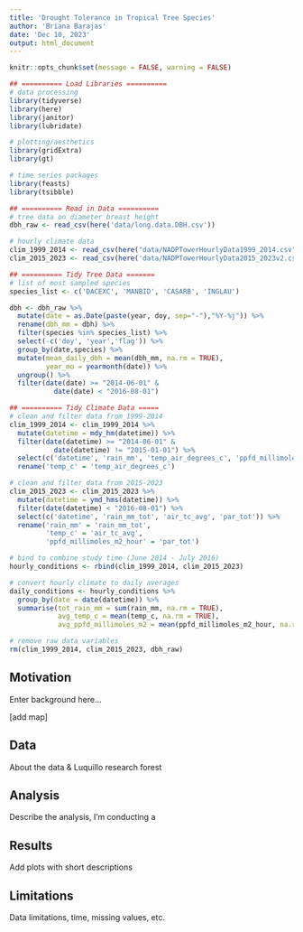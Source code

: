 ```yaml
---
title: 'Drought Tolerance in Tropical Tree Species'
author: 'Briana Barajas'
date: 'Dec 10, 2023'
output: html_document
---
```


```r
knitr::opts_chunk$set(message = FALSE, warning = FALSE)
```

```r
## ========== Load Libraries ==========
# data processing
library(tidyverse)
library(here)
library(janitor)
library(lubridate)

# plotting/aesthetics
library(gridExtra)
library(gt)

# time series packages
library(feasts)
library(tsibble)
```

```r
## ========== Read in Data ==========
# tree data on diameter breast height
dbh_raw <- read_csv(here('data/long.data.DBH.csv'))

# hourly climate data
clim_1999_2014 <- read_csv(here("data/NADPTowerHourlyData1999_2014.csv")) %>% clean_names()
clim_2015_2023 <- read_csv(here('data/NADPTowerHourlyData2015_2023v2.csv')) %>% clean_names()
```

```r
## ========== Tidy Tree Data =======
# list of most sampled species
species_list <- c('DACEXC', 'MANBID', 'CASARB', 'INGLAU')

dbh <- dbh_raw %>% 
  mutate(date = as.Date(paste(year, doy, sep="-"),"%Y-%j")) %>% 
  rename(dbh_mm = dbh) %>% 
  filter(species %in% species_list) %>% 
  select(-c('doy', 'year','flag')) %>% 
  group_by(date,species) %>% 
  mutate(mean_daily_dbh = mean(dbh_mm, na.rm = TRUE),
         year_mo = yearmonth(date)) %>% 
  ungroup() %>% 
  filter(date(date) >= "2014-06-01" &
           date(date) < "2016-08-01")

```

```r
## ========== Tidy Climate Data =====
# clean and filter data from 1999-2014
clim_1999_2014 <- clim_1999_2014 %>% 
  mutate(datetime = mdy_hm(datetime)) %>% 
  filter(date(datetime) >= "2014-06-01" &
           date(datetime) != "2015-01-01") %>% 
  select(c('datetime', 'rain_mm', 'temp_air_degrees_c', 'ppfd_millimoles_m2_hour')) %>% 
  rename('temp_c' = 'temp_air_degrees_c')

# clean and filter data from 2015-2023
clim_2015_2023 <- clim_2015_2023 %>% 
  mutate(datetime = ymd_hms(datetime)) %>% 
  filter(date(datetime) < "2016-08-01") %>% 
  select(c('datetime', 'rain_mm_tot', 'air_tc_avg', 'par_tot')) %>% 
  rename('rain_mm' = 'rain_mm_tot',
         'temp_c' = 'air_tc_avg',
         'ppfd_millimoles_m2_hour' = 'par_tot')

# bind to combine study time (June 2014 - July 2016)
hourly_conditions <- rbind(clim_1999_2014, clim_2015_2023)

# convert hourly climate to daily averages
daily_conditions <- hourly_conditions %>% 
  group_by(date = date(datetime)) %>% 
  summarise(tot_rain_mm = sum(rain_mm, na.rm = TRUE),
            avg_temp_c = mean(temp_c, na.rm = TRUE),
            avg_ppfd_millimoles_m2 = mean(ppfd_millimoles_m2_hour, na.rm = TRUE))

# remove raw data variables
rm(clim_1999_2014, clim_2015_2023, dbh_raw)
```

## Motivation

Enter background here...

\[add map\]

## Data

About the data & Luquillo research forest

## Analysis

Describe the analysis, I'm conducting a

## Results

Add plots with short descriptions

## Limitations

Data limitations, time, missing values, etc.

